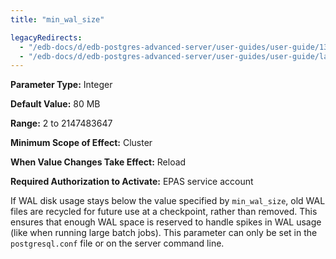 ```yaml
---
title: "min_wal_size"

legacyRedirects:
  - "/edb-docs/d/edb-postgres-advanced-server/user-guides/user-guide/13/min_wal_size.html"
  - "/edb-docs/d/edb-postgres-advanced-server/user-guides/user-guide/latest/min_wal_size.html"
---
```


<div id="min_wal_size" class="registered_link"></div>

**Parameter Type:** Integer

**Default Value:** 80 MB

**Range:** 2 to 2147483647

**Minimum Scope of Effect:** Cluster

**When Value Changes Take Effect:** Reload

**Required Authorization to Activate:** EPAS service account

If WAL disk usage stays below the value specified by `min_wal_size`, old WAL files are recycled for future use at a checkpoint, rather than removed. This ensures that enough WAL space is reserved to handle spikes in WAL usage (like when running large batch jobs). This parameter can only be set in the `postgresql.conf` file or on the server command line.
